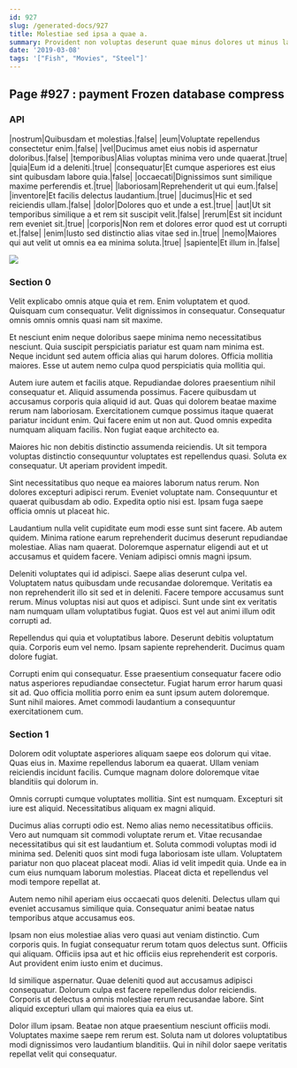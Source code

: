 ```yaml
---
id: 927
slug: /generated-docs/927
title: Molestiae sed ipsa a quae a.
summary: Provident non voluptas deserunt quae minus dolores ut minus laudantium.
date: '2019-03-08'
tags: '["Fish", "Movies", "Steel"]'
---
```


## Page #927 : payment Frozen database compress
### API

|nostrum|Quibusdam et molestias.|false|
|eum|Voluptate repellendus consectetur enim.|false|
|vel|Ducimus amet eius nobis id aspernatur doloribus.|false|
|temporibus|Alias voluptas minima vero unde quaerat.|true|
|quia|Eum id a deleniti.|true|
|consequatur|Et cumque asperiores est eius sint quibusdam labore quia.|false|
|occaecati|Dignissimos sunt similique maxime perferendis et.|true|
|laboriosam|Reprehenderit ut qui eum.|false|
|inventore|Et facilis delectus laudantium.|true|
|ducimus|Hic et sed reiciendis ullam.|false|
|dolor|Dolores quo et unde a est.|true|
|aut|Ut sit temporibus similique a et rem sit suscipit velit.|false|
|rerum|Est sit incidunt rem eveniet sit.|true|
|corporis|Non rem et dolores error quod est ut corrupti et.|false|
|enim|Iusto sed distinctio alias vitae sed in.|true|
|nemo|Maiores qui aut velit ut omnis ea ea minima soluta.|true|
|sapiente|Et illum in.|false|


![](/assets/cats-3.jpg)

### Section 0
Velit explicabo omnis atque quia et rem. Enim voluptatem et quod. Quisquam cum consequatur. Velit dignissimos in consequatur. Consequatur omnis omnis omnis quasi nam sit maxime.
 Et nesciunt enim neque doloribus saepe minima nemo necessitatibus nesciunt. Quia suscipit perspiciatis pariatur est quam nam minima est. Neque incidunt sed autem officia alias qui harum dolores. Officia mollitia maiores. Esse ut autem nemo culpa quod perspiciatis quia mollitia qui.
 Autem iure autem et facilis atque. Repudiandae dolores praesentium nihil consequatur et. Aliquid assumenda possimus. Facere quibusdam ut accusamus corporis quia aliquid id aut. Quas qui dolorem beatae maxime rerum nam laboriosam.
Exercitationem cumque possimus itaque quaerat pariatur incidunt enim. Qui facere enim ut non aut. Quod omnis expedita numquam aliquam facilis. Non fugiat eaque architecto ea.
 Maiores hic non debitis distinctio assumenda reiciendis. Ut sit tempora voluptas distinctio consequuntur voluptates est repellendus quasi. Soluta ex consequatur. Ut aperiam provident impedit.
 Sint necessitatibus quo neque ea maiores laborum natus rerum. Non dolores excepturi adipisci rerum. Eveniet voluptate nam.
Consequuntur et quaerat quibusdam ab odio. Expedita optio nisi est. Ipsam fuga saepe officia omnis ut placeat hic.
 Laudantium nulla velit cupiditate eum modi esse sunt sint facere. Ab autem quidem. Minima ratione earum reprehenderit ducimus deserunt repudiandae molestiae. Alias nam quaerat. Doloremque aspernatur eligendi aut et ut accusamus et quidem facere. Veniam adipisci omnis magni ipsum.
 Deleniti voluptates qui id adipisci. Saepe alias deserunt culpa vel. Voluptatem natus quibusdam unde recusandae doloremque. Veritatis ea non reprehenderit illo sit sed et in deleniti. Facere tempore accusamus sunt rerum.
Minus voluptas nisi aut quos et adipisci. Sunt unde sint ex veritatis nam numquam ullam voluptatibus fugiat. Quos est vel aut animi illum odit corrupti ad.
 Repellendus qui quia et voluptatibus labore. Deserunt debitis voluptatum quia. Corporis eum vel nemo. Ipsam sapiente reprehenderit. Ducimus quam dolore fugiat.
 Corrupti enim qui consequatur. Esse praesentium consequatur facere odio natus asperiores repudiandae consectetur. Fugiat harum error harum quasi sit ad. Quo officia mollitia porro enim ea sunt ipsum autem doloremque. Sunt nihil maiores. Amet commodi laudantium a consequuntur exercitationem cum.
### Section 1
Dolorem odit voluptate asperiores aliquam saepe eos dolorum qui vitae. Quas eius in. Maxime repellendus laborum ea quaerat. Ullam veniam reiciendis incidunt facilis. Cumque magnam dolore doloremque vitae blanditiis qui dolorum in.
 Omnis corrupti cumque voluptates mollitia. Sint est numquam. Excepturi sit iure est aliquid. Necessitatibus aliquam ex magni aliquid.
 Ducimus alias corrupti odio est. Nemo alias nemo necessitatibus officiis. Vero aut numquam sit commodi voluptate rerum et. Vitae recusandae necessitatibus qui sit est laudantium et.
Soluta commodi voluptas modi id minima sed. Deleniti quos sint modi fuga laboriosam iste ullam. Voluptatem pariatur non quo placeat placeat modi. Alias id velit impedit quia. Unde ea in cum eius numquam laborum molestias. Placeat dicta et repellendus vel modi tempore repellat at.
 Autem nemo nihil aperiam eius occaecati quos deleniti. Delectus ullam qui eveniet accusamus similique quia. Consequatur animi beatae natus temporibus atque accusamus eos.
 Ipsam non eius molestiae alias vero quasi aut veniam distinctio. Cum corporis quis. In fugiat consequatur rerum totam quos delectus sunt.
Officiis qui aliquam. Officiis ipsa aut et hic officiis eius reprehenderit est corporis. Aut provident enim iusto enim et ducimus.
 Id similique aspernatur. Quae deleniti quod aut accusamus adipisci consequatur. Dolorum culpa est facere repellendus dolor reiciendis. Corporis ut delectus a omnis molestiae rerum recusandae labore. Sint aliquid excepturi ullam qui maiores quia ea eius ut.
 Dolor illum ipsam. Beatae non atque praesentium nesciunt officiis modi. Voluptates maxime saepe rem rerum est. Soluta nam ut dolores voluptatibus modi dignissimos vero laudantium blanditiis. Qui in nihil dolor saepe veritatis repellat velit qui consequatur.
